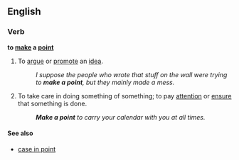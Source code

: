 ==English==

===Verb===
'''to [[make]] a [[point]]'''

# {{idiom}} To [[argue]] or [[promote]] an [[idea]].
#:''I suppose the people who wrote that stuff on the wall were trying to '''make a point''', but they mainly made a mess.''
# {{idiom}} To take care in doing something of something; to pay [[attention]] or [[ensure]] that something is done.
#:'''''Make a point''' to carry your calendar with you at all times.''

====See also====
* [[case in point]]